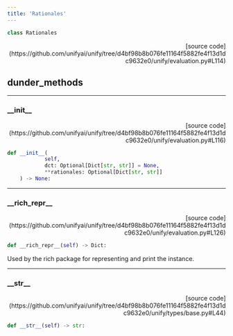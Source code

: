 ```yaml
---
title: 'Rationales'
---
```


```python
class Rationales
```

<p align="right">[source code](https://github.com/unifyai/unify/tree/d4bf98b8b076fe11164f5882fe4f13d1dc9632e0/unify/evaluation.py#L114)</p>



## dunder_methods

---

### \_\_init\_\_

<p align="right">[source code](https://github.com/unifyai/unify/tree/d4bf98b8b076fe11164f5882fe4f13d1dc9632e0/unify/evaluation.py#L116)</p>

```python
def __init__(
            self,
            dct: Optional[Dict[str, str]] = None,
            **rationales: Optional[Dict[str, str]]
    ) -> None:
```



---

### \_\_rich\_repr\_\_

<p align="right">[source code](https://github.com/unifyai/unify/tree/d4bf98b8b076fe11164f5882fe4f13d1dc9632e0/unify/evaluation.py#L126)</p>

```python
def __rich_repr__(self) -> Dict:
```

Used by the rich package for representing and print the instance.

---

### \_\_str\_\_

<p align="right">[source code](https://github.com/unifyai/unify/tree/d4bf98b8b076fe11164f5882fe4f13d1dc9632e0/unify/types/base.py#L44)</p>

```python
def __str__(self) -> str:
```

